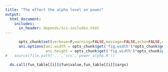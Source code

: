 ```yaml
---
title: "The effect the alpha level on power"
output:  
  html_document:
    includes:
      in_header: depends/sci-includes.html
---
```


```r
      opts_chunk$set(verbose=F,warning=FALSE,message=FALSE,echo=FALSE,dpi=96,fig.width=5.5,fig.height=2.8)
      ani.options(ani.width = opts_chunk$get('fig.width')*opts_chunk$get('dpi'),
                  ani.height = opts_chunk$get('fig.width')*opts_chunk$get('dpi'))
#   source(file.path('..','src','power_alpha.R'))  
```

```r
  do.call(fun_table[[i]]$fun$value,fun_table[[i]]$args)
```
